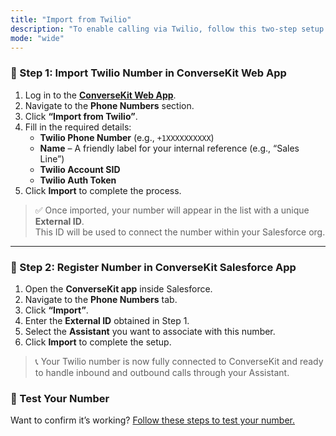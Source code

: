 ```yaml
---
title: "Import from Twilio"
description: "To enable calling via Twilio, follow this two-step setup process to connect your Twilio number with ConverseKit"
mode: "wide"
---
```


### 🧩 Step 1: Import Twilio Number in ConverseKit Web App

1. Log in to the [**ConverseKit Web App**](#).
2. Navigate to the **Phone Numbers** section.
3. Click **“Import from Twilio”**.
4. Fill in the required details:
   - **Twilio Phone Number** (e.g., `+1XXXXXXXXXX`)
   - **Name** – A friendly label for your internal reference (e.g., “Sales Line”)
   - **Twilio Account SID**
   - **Twilio Auth Token**
5. Click **Import** to complete the process.

> ✅ Once imported, your number will appear in the list with a unique **External ID**.\
> This ID will be used to connect the number within your Salesforce org.

---

### 🧩 Step 2: Register Number in ConverseKit Salesforce App

1. Open the **ConverseKit app** inside Salesforce.
2. Navigate to the **Phone Numbers** tab.
3. Click **“Import”**.
4. Enter the **External ID** obtained in Step 1.
5. Select the **Assistant** you want to associate with this number.
6. Click **Import** to complete the setup.

> 📞 Your Twilio number is now fully connected to ConverseKit and ready to handle inbound and outbound calls through your Assistant.

### 🧪 Test Your Number

Want to confirm it’s working? [Follow these steps to test your number.](#test-your-number)